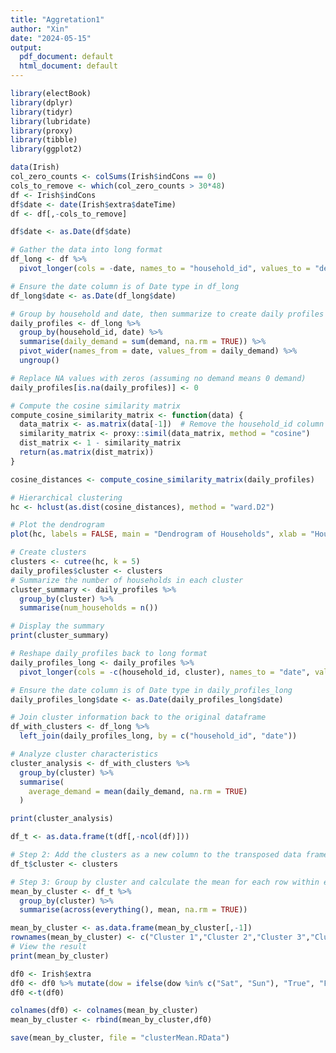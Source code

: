 ```yaml
---
title: "Aggretation1"
author: "Xin"
date: "2024-05-15"
output:
  pdf_document: default
  html_document: default
---
```

```r
library(electBook)
library(dplyr)
library(tidyr)
library(lubridate)
library(proxy)
library(tibble)
library(ggplot2)
```


```r
data(Irish)
col_zero_counts <- colSums(Irish$indCons == 0)
cols_to_remove <- which(col_zero_counts > 30*48)
df <- Irish$indCons
df$date <- date(Irish$extra$dateTime)
df <- df[,-cols_to_remove]
```

```r
df$date <- as.Date(df$date)

# Gather the data into long format
df_long <- df %>%
  pivot_longer(cols = -date, names_to = "household_id", values_to = "demand")

# Ensure the date column is of Date type in df_long
df_long$date <- as.Date(df_long$date)

# Group by household and date, then summarize to create daily profiles
daily_profiles <- df_long %>%
  group_by(household_id, date) %>%
  summarise(daily_demand = sum(demand, na.rm = TRUE)) %>%
  pivot_wider(names_from = date, values_from = daily_demand) %>%
  ungroup()

# Replace NA values with zeros (assuming no demand means 0 demand)
daily_profiles[is.na(daily_profiles)] <- 0

# Compute the cosine similarity matrix
compute_cosine_similarity_matrix <- function(data) {
  data_matrix <- as.matrix(data[-1])  # Remove the household_id column
  similarity_matrix <- proxy::simil(data_matrix, method = "cosine")
  dist_matrix <- 1 - similarity_matrix
  return(as.matrix(dist_matrix))
}

cosine_distances <- compute_cosine_similarity_matrix(daily_profiles)

# Hierarchical clustering
hc <- hclust(as.dist(cosine_distances), method = "ward.D2")

# Plot the dendrogram
plot(hc, labels = FALSE, main = "Dendrogram of Households", xlab = "Households", ylab = "Height")
```

```r
# Create clusters
clusters <- cutree(hc, k = 5)
daily_profiles$cluster <- clusters
# Summarize the number of households in each cluster
cluster_summary <- daily_profiles %>%
  group_by(cluster) %>%
  summarise(num_households = n())

# Display the summary
print(cluster_summary)

# Reshape daily_profiles back to long format
daily_profiles_long <- daily_profiles %>%
  pivot_longer(cols = -c(household_id, cluster), names_to = "date", values_to = "daily_demand")

# Ensure the date column is of Date type in daily_profiles_long
daily_profiles_long$date <- as.Date(daily_profiles_long$date)

# Join cluster information back to the original dataframe
df_with_clusters <- df_long %>%
  left_join(daily_profiles_long, by = c("household_id", "date"))

# Analyze cluster characteristics
cluster_analysis <- df_with_clusters %>%
  group_by(cluster) %>%
  summarise(
    average_demand = mean(daily_demand, na.rm = TRUE)
  )

print(cluster_analysis)


```


```r
df_t <- as.data.frame(t(df[,-ncol(df)]))

# Step 2: Add the clusters as a new column to the transposed data frame
df_t$cluster <- clusters

# Step 3: Group by cluster and calculate the mean for each row within each cluster
mean_by_cluster <- df_t %>%
  group_by(cluster) %>%
  summarise(across(everything(), mean, na.rm = TRUE))

mean_by_cluster <- as.data.frame(mean_by_cluster[,-1])
rownames(mean_by_cluster) <- c("Cluster 1","Cluster 2","Cluster 3","Cluster 4","Cluster 5")
# View the result
print(mean_by_cluster)
```

```r
df0 <- Irish$extra
df0 <- df0 %>% mutate(dow = ifelse(dow %in% c("Sat", "Sun"), "True", "False")) %>% select(-c(holy,time,dateTime))%>%rename(weekend = dow)
df0 <-t(df0)
```

```r
colnames(df0) <- colnames(mean_by_cluster)
mean_by_cluster <- rbind(mean_by_cluster,df0)
```

```r
save(mean_by_cluster, file = "clusterMean.RData")
```

